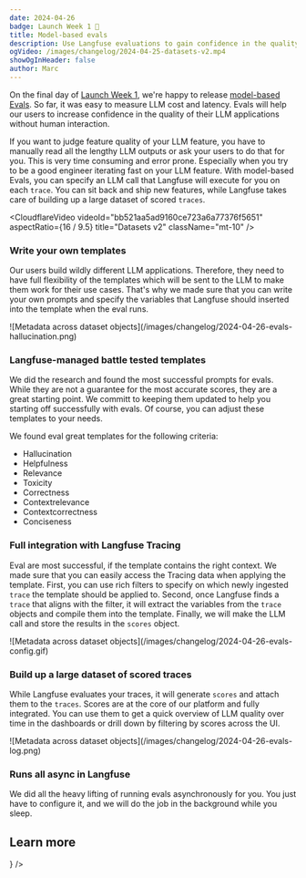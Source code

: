 ```yaml
---
date: 2024-04-26
badge: Launch Week 1 🚀
title: Model-based evals
description: Use Langfuse evaluations to gain confidence in the quality of your LLM application.
ogVideo: /images/changelog/2024-04-25-datasets-v2.mp4
showOgInHeader: false
author: Marc
---
```



<ChangelogHeader />

On the final day of [Launch Week 1](/blog/launch-week-1), we're happy to release [model-based Evals](/docs/scores/model-based-evals/). So far, it was easy to measure LLM cost and latency. Evals will help our users to increase confidence in the quality of their LLM applications without human interaction.

If you want to judge feature quality of your LLM feature, you have to manually read all the lengthy LLM outputs  or ask your users to do that for you. This is very time consuming and error prone. Especially when you try to be a good engineer iterating fast on your LLM feature.
With model-based Evals, you can specify an LLM call that Langfuse will execute for you on each `trace`. You can sit back and ship new features, while Langfuse takes care of building up a large dataset of scored `traces`.

<CloudflareVideo
  videoId="bb521aa5ad9160ce723a6a77376f5651"
  aspectRatio={16 / 9.5}
  title="Datasets v2"
  className="mt-10"
/>

### Write your own templates

Our users build wildly different LLM applications. Therefore, they need to have full flexibility of the templates which will be sent to the LLM to make them work for their use cases. That's why we made sure that you can write your own prompts and specify the variables that Langfuse should inserted into the template when the eval runs.

<Frame border className="max-w-2xl">
  ![Metadata across dataset
  objects](/images/changelog/2024-04-26-evals-hallucination.png)
</Frame>



### Langfuse-managed battle tested templates

We did the research and found the most successful prompts for evals. While they are not a guarantee for the most accurate scores, they are a great starting point. We committ to keeping them updated to help you starting off successfully with evals. Of course, you can adjust these templates to your needs.

We found eval great templates for the following criteria:
- Hallucination
- Helpfulness
- Relevance
- Toxicity
- Correctness
- Contextrelevance
- Contextcorrectness
- Conciseness


### Full integration with Langfuse Tracing

Eval are most successful, if the template contains the right context. We made sure that you can easily access the Tracing data when applying the template. 
First, you can use rich filters to specify on which newly ingested `trace` the template should be applied to. 
Second, once Langfuse finds a `trace` that aligns with the filter, it will extract the variables from the `trace` objects and compile them into the template. Finally, we will make the LLM call and store the results in the `scores` object.

<Frame  border className="max-w-2xl">
  ![Metadata across dataset
  objects](/images/changelog/2024-04-26-evals-config.gif)
</Frame>



### Build up a large dataset of scored traces

While Langfuse evaluates your traces, it will generate `scores` and attach them to the `traces`. Scores are at the core of our platform and fully integrated. You can use them to get a quick overview of LLM quality over time in the dashboards or drill down by filtering by scores across the UI.

<Frame  border className="max-w-2xl">
  ![Metadata across dataset
  objects](/images/changelog/2024-04-26-evals-log.png)
</Frame>


### Runs all async in Langfuse

We did all the heavy lifting of running evals asynchronously for you. You just have to configure it, and we will do the job in the background while you sleep.


## Learn more


<Cards num={2}>
  <Card title="Model based evals docs" href="/docs/scores/model-based-evals/" icon={<Book />} />
</Cards>
